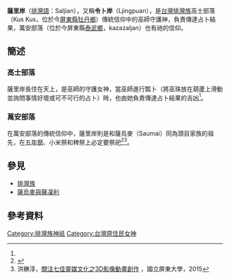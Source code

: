 '''薩里岸'''（[[排灣語|排灣語]]：Saljian），又稱'''令卜岸'''（Ljingpuan），是[[台灣|台灣]][[排灣族|排灣族]]高士部落（Kus Kus，位於今[[屏東縣|屏東縣]][[牡丹鄉|牡丹鄉]]）傳統信仰中的巫師守護神，負責傳達占卜結果，萬安部落（位於今屏東縣[[泰武鄉|泰武鄉]]，kazazaljan）也有祂的信仰。
==簡述==
===高士部落===
薩里岸長住在天上，是巫師的守護女神，當巫師進行瓢卜（將巫珠放在葫蘆上滑動並詢問事情好壞或可不可行的占卜）時，也由她負責傳達占卜結果的吉凶<ref name="番族慣習調查報告書第五卷排灣族．第三冊"/>。
===萬安部落===
在萬安部落的傳統信仰中，薩里岸則是和薩烏麥（Saumai）同為頭目家族的祖先，在[[五年祭|五年祭]]、小米祭和稗祭上必定要祭祀<ref name="番族慣習調查報告書第五卷排灣族．第三冊">{{cite book|last=|first=|date=2004-12-01|title=番族慣習調查報告書第五卷排灣族．第三冊|url=https://tm.ncl.edu.tw/article?u=022_004_00003742&lang=chn|location=|publisher=中央研究院民族所|page=|isbn=9789570197839|author=臺灣總督府臨時臺灣舊慣調查會|access-date=2021-01-21|archive-date=2021-01-21|archive-url=https://web.archive.org/web/20210121223358/https://tm.ncl.edu.tw/article?u=022_004_00003742&lang=chn|dead-url=no}}</ref><ref>洪楙淳，[http://ir.nptu.edu.tw/retrieve/23046/103NPTU0616020-001.pdf 關注七佳靈媒文化之3D影像動畫創作] {{Wayback|url=http://ir.nptu.edu.tw/retrieve/23046/103NPTU0616020-001.pdf |date=20210826224230 }}，國立屏東大學，2015</ref>。
==參見==
*[[排灣族|排灣族]]
*[[薩烏麥與薩凜利|薩烏麥與薩凜利]]
==參考資料==
{{reflist}}

[[Category:排灣族神祇|Category:排灣族神祇]]
[[Category:台灣原住民女神|Category:台灣原住民女神]]
{{Myth-stub}}